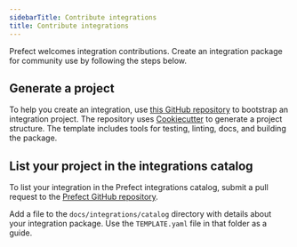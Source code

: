 ```yaml
---
sidebarTitle: Contribute integrations
title: Contribute integrations
---
```


Prefect welcomes integration contributions.
Create an integration package for community use by following the steps below.

## Generate a project

To help you create an integration, use [this GitHub repository](https://github.com/PrefectHQ/prefect-collection-template#quickstart) to bootstrap an integration project. 
The repository uses [Cookiecutter](https://cookiecutter.readthedocs.io/) to generate a project structure. 
The template includes tools for testing, linting, docs, and building the package.

## List your project in the integrations catalog

To list your integration in the Prefect integrations catalog, submit a pull request to the [Prefect GitHub repository](https://github.com/PrefectHQ/prefect).

Add a file to the `docs/integrations/catalog` directory with details about your integration package. 
Use the `TEMPLATE.yaml` file in that folder as a guide.